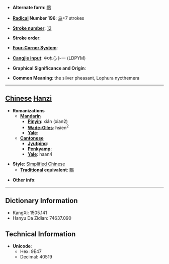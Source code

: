 * '''Alternate form''': [[鷳]]

* '''[[Wiktionary:Chinese radical index| Radical]] Number 196''': [[Wiktionary:Chinese radical index 鸟|鸟]]+7 strokes

* '''[[Wiktionary:Chinese total strokes index|Stroke number]]''': [[Wiktionary:Chinese total strokes index 12|12]]

* '''Stroke order''': 

* '''[[Wiktionary:Chinese four corner index|Four-Corner System]]''': 

* '''[[Wiktionary:Chinese Cangjie index|Cangjie input]]''': 中木心卜一 (LDPYM)

* '''Graphical Significance and Origin''': 

* '''Common Meaning''': the silver pheasant, Lophura nycthemera

----

== [[Chinese]] [[Hanzi]] ==

* '''Romanizations'''
** '''[[Mandarin]]'''
*** '''[[Pinyin]]''': xián (xian2)
*** '''[[Wade-Giles]]''': hsien<sup>2</sup>
*** '''[[Yale]]''': 
** '''[[Cantonese]]'''
*** '''[[Jyutping]]''':
*** '''[[Penkyamp]]''': 
*** '''[[Yale]]''': haan4

* '''Style''': [[Simplified Chinese]] 
** '''[[Traditional Chinese|Traditional]] equivalent''': [[鷳]]

* '''Other info''': 

----

== Dictionary Information ==

* KangXi: 1505.141
* Hanyu Da Zidian: 74637.090

== Technical Information ==

* '''Unicode''':
** Hex: 9E47
** Decimal: 40519